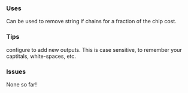 ### Uses

Can be used to remove string if chains for a fraction of the chip cost.

### Tips

configure to add new outputs. 
This is case sensitive, to remember your captitals, white-spaces, etc.

### Issues

None so far!